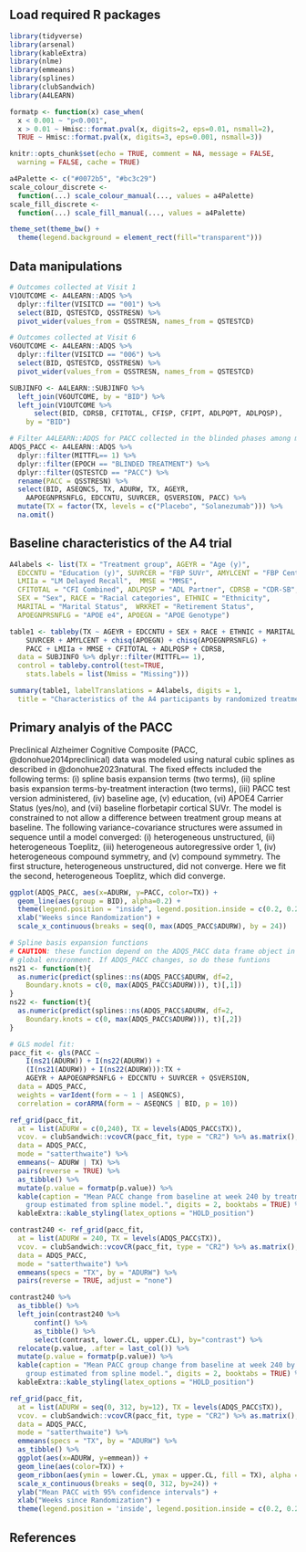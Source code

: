 
## Load required R packages

```r
library(tidyverse)
library(arsenal)
library(kableExtra)
library(nlme)
library(emmeans)
library(splines)
library(clubSandwich)
library(A4LEARN)

formatp <- function(x) case_when(
  x < 0.001 ~ "p<0.001",
  x > 0.01 ~ Hmisc::format.pval(x, digits=2, eps=0.01, nsmall=2),
  TRUE ~ Hmisc::format.pval(x, digits=3, eps=0.001, nsmall=3))
```

```r
knitr::opts_chunk$set(echo = TRUE, comment = NA, message = FALSE, 
  warning = FALSE, cache = TRUE)

a4Palette <- c("#0072b5", "#bc3c29")
scale_colour_discrete <-
  function(...) scale_colour_manual(..., values = a4Palette)
scale_fill_discrete <-
  function(...) scale_fill_manual(..., values = a4Palette)

theme_set(theme_bw() +
  theme(legend.background = element_rect(fill="transparent")))
```

## Data manipulations

```r
# Outcomes collected at Visit 1
V1OUTCOME <- A4LEARN::ADQS %>%
  dplyr::filter(VISITCD == "001") %>%
  select(BID, QSTESTCD, QSSTRESN) %>%
  pivot_wider(values_from = QSSTRESN, names_from = QSTESTCD)

# Outcomes collected at Visit 6
V6OUTCOME <- A4LEARN::ADQS %>%
  dplyr::filter(VISITCD == "006") %>%
  select(BID, QSTESTCD, QSSTRESN) %>%
  pivot_wider(values_from = QSSTRESN, names_from = QSTESTCD)

SUBJINFO <- A4LEARN::SUBJINFO %>%
  left_join(V6OUTCOME, by = "BID") %>%
  left_join(V1OUTCOME %>%
      select(BID, CDRSB, CFITOTAL, CFISP, CFIPT, ADLPQPT, ADLPQSP), 
    by = "BID")

# Filter A4LEARN::ADQS for PACC collected in the blinded phases among mITT population
ADQS_PACC <- A4LEARN::ADQS %>%
  dplyr::filter(MITTFL== 1) %>%
  dplyr::filter(EPOCH == "BLINDED TREATMENT") %>%
  dplyr::filter(QSTESTCD == "PACC") %>%
  rename(PACC = QSSTRESN) %>%
  select(BID, ASEQNCS, TX, ADURW, TX, AGEYR, 
    AAPOEGNPRSNFLG, EDCCNTU, SUVRCER, QSVERSION, PACC) %>%
  mutate(TX = factor(TX, levels = c("Placebo", "Solanezumab"))) %>%
  na.omit()
```

## Baseline characteristics of the A4 trial

```r
A4labels <- list(TX = "Treatment group", AGEYR = "Age (y)", 
  EDCCNTU = "Education (y)", SUVRCER = "FBP SUVr", AMYLCENT = "FBP Centiloid", 
  LMIIa = "LM Delayed Recall",  MMSE = "MMSE", 
  CFITOTAL = "CFI Combined", ADLPQSP = "ADL Partner", CDRSB = "CDR-SB",
  SEX = "Sex", RACE = "Racial categories", ETHNIC = "Ethnicity", 
  MARITAL = "Marital Status",  WRKRET = "Retirement Status", 
  APOEGNPRSNFLG = "APOE e4", APOEGN = "APOE Genotype")

table1 <- tableby(TX ~ AGEYR + EDCCNTU + SEX + RACE + ETHNIC + MARITAL + WRKRET + 
    SUVRCER + AMYLCENT + chisq(APOEGN) + chisq(APOEGNPRSNFLG) + 
    PACC + LMIIa + MMSE + CFITOTAL + ADLPQSP + CDRSB, 
  data = SUBJINFO %>% dplyr::filter(MITTFL== 1), 
  control = tableby.control(test=TRUE,
    stats.labels = list(Nmiss = "Missing")))

summary(table1, labelTranslations = A4labels, digits = 1,
  title = "Characteristics of the A4 participants by randomized treatment group (Modified Intention-to-Treat Population of those who received at least one dose of solanezumab or placebo and underwent assessment for the primary end point).")
```

## Primary analyis of the PACC

Preclinical Alzheimer Cognitive Composite (PACC, @donohue2014preclinical) data was modeled using natural cubic splines as described in @donohue2023natural. The fixed effects included the following terms: (i) spline basis expansion terms (two terms), (ii) spline basis expansion terms-by-treatment interaction (two terms), (iii) PACC test version administered, (iv) baseline age, (v) education, (vi) APOE4 Carrier Status (yes/no), and (vii) baseline florbetapir cortical SUVr. The model is constrained to not allow a difference
between treatment group means at baseline. The following variance-covariance structures were assumed in sequence until a model converged: (i) heterogeneous unstructured, (ii) heterogeneous Toeplitz, (iii) heterogeneous autoregressive order 1, (iv) heterogeneous compound symmetry, and (v) compound symmetry. The first structure, heterogeneous unstructured, did not converge. Here we fit the second, heterogeneous Toeplitz, which did converge.

```r
ggplot(ADQS_PACC, aes(x=ADURW, y=PACC, color=TX)) +
  geom_line(aes(group = BID), alpha=0.2) +
  theme(legend.position = "inside", legend.position.inside = c(0.2, 0.2)) +
  xlab("Weeks since Randomization") +
  scale_x_continuous(breaks = seq(0, max(ADQS_PACC$ADURW), by = 24))
```

```r
# Spline basis expansion functions
# CAUTION: these function depend on the ADQS_PACC data frame object in the 
# global environment. If ADQS_PACC changes, so do these funtions
ns21 <- function(t){
  as.numeric(predict(splines::ns(ADQS_PACC$ADURW, df=2,
    Boundary.knots = c(0, max(ADQS_PACC$ADURW))), t)[,1])
}
ns22 <- function(t){
  as.numeric(predict(splines::ns(ADQS_PACC$ADURW, df=2,
    Boundary.knots = c(0, max(ADQS_PACC$ADURW))), t)[,2])
}

# GLS model fit:
pacc_fit <- gls(PACC ~ 
    I(ns21(ADURW)) + I(ns22(ADURW)) +
    (I(ns21(ADURW)) + I(ns22(ADURW))):TX + 
    AGEYR + AAPOEGNPRSNFLG + EDCCNTU + SUVRCER + QSVERSION,
  data = ADQS_PACC,
  weights = varIdent(form = ~ 1 | ASEQNCS),
  correlation = corARMA(form = ~ ASEQNCS | BID, p = 10))
```

```r
ref_grid(pacc_fit,
  at = list(ADURW = c(0,240), TX = levels(ADQS_PACC$TX)),
  vcov. = clubSandwich::vcovCR(pacc_fit, type = "CR2") %>% as.matrix(), 
  data = ADQS_PACC, 
  mode = "satterthwaite") %>%
  emmeans(~ ADURW | TX) %>%
  pairs(reverse = TRUE) %>%
  as_tibble() %>%
  mutate(p.value = formatp(p.value)) %>%
  kable(caption = "Mean PACC change from baseline at week 240 by treatment 
    group estimated from spline model.", digits = 2, booktabs = TRUE) %>%
  kableExtra::kable_styling(latex_options = "HOLD_position")
```

```r
contrast240 <- ref_grid(pacc_fit, 
  at = list(ADURW = 240, TX = levels(ADQS_PACC$TX)),
  vcov. = clubSandwich::vcovCR(pacc_fit, type = "CR2") %>% as.matrix(), 
  data = ADQS_PACC, 
  mode = "satterthwaite") %>%
  emmeans(specs = "TX", by = "ADURW") %>%
  pairs(reverse = TRUE, adjust = "none")

contrast240 %>% 
  as_tibble() %>%
  left_join(contrast240 %>% 
      confint() %>%
      as_tibble() %>%
      select(contrast, lower.CL, upper.CL), by="contrast") %>%
  relocate(p.value, .after = last_col()) %>%
  mutate(p.value = formatp(p.value)) %>%
  kable(caption = "Mean PACC group change from baseline at week 240 by treatment 
    group estimated from spline model.", digits = 2, booktabs = TRUE) %>%
  kableExtra::kable_styling(latex_options = "HOLD_position")
```

```r
ref_grid(pacc_fit, 
  at = list(ADURW = seq(0, 312, by=12), TX = levels(ADQS_PACC$TX)),
  vcov. = clubSandwich::vcovCR(pacc_fit, type = "CR2") %>% as.matrix(), 
  data = ADQS_PACC, 
  mode = "satterthwaite") %>%
  emmeans(specs = "TX", by = "ADURW") %>%
  as_tibble() %>%
  ggplot(aes(x=ADURW, y=emmean)) +
  geom_line(aes(color=TX)) +
  geom_ribbon(aes(ymin = lower.CL, ymax = upper.CL, fill = TX), alpha = 0.2) +
  scale_x_continuous(breaks = seq(0, 312, by=24)) +
  ylab("Mean PACC with 95% confidence intervals") +
  xlab("Weeks since Randomization") +
  theme(legend.position = 'inside', legend.position.inside = c(0.2, 0.2))
```

## References
